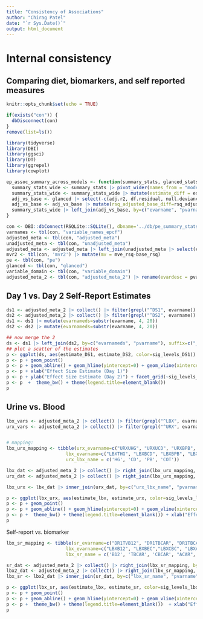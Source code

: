 ```yaml
---
title: "Consistency of Associations"
author: "Chirag Patel"
date: "`r Sys.Date()`"
output: html_document
---
```


# Internal consistency
## Comparing diet, biomarkers, and self reported measures


```r
knitr::opts_chunk$set(echo = TRUE)
```

```r
if(exists("con")) {
  dbDisconnect(con)
}
remove(list=ls())
```

```r
library(tidyverse)
library(DBI)
library(ggsci)
library(DT)
library(ggrepel)
library(cowplot)


```

```r
ep_assoc_summary_across_models <- function(summary_stats, glanced_stats) {
  summary_stats_wide <- summary_stats |> pivot_wider(names_from = "model_type", values_from = c("estimate", "std.error", "statistic", "p.value")) 
  summary_stats_wide <- summary_stats_wide |> mutate(estimate_diff = estimate_adjusted-estimate_unadjusted)
  adj_vs_base <- glanced |> select(-c(adj.r2, df.residual, null.deviance, df.null, deviance)) |> pivot_wider(names_from=model_type, values_from = c("rsq", "nobs", "AIC", "BIC"))
  adj_vs_base <- adj_vs_base |> mutate(rsq_adjusted_base_diff=rsq_adjusted-rsq_base, rsq_adjusted_diff = rsq_adjusted-rsq_unadjusted)
  summary_stats_wide |> left_join(adj_vs_base, by=c("evarname", "pvarname", "exposure_table_name", "phenotype_table_name"))
}
```

```r
con <- DBI::dbConnect(RSQLite::SQLite(), dbname='../db/pe_summary_stats.sqlite')
varnames <- tbl(con, "variable_names_epcf")
adjusted_meta <- tbl(con, "adjusted_meta")
unadjusted_meta <- tbl(con, "unadjusted_meta")
adjusted_meta <- adjusted_meta |> left_join(unadjusted_meta |> select(evarname, pvarname, expo_name, vartype, estimate, p.value) |> rename(estimate_unadjusted=estimate, p.value_unadjusted=p.value), by=c("evarname", "pvarname", "expo_name", "vartype"))
mvr2 <- tbl(con, 'mvr2') |> mutate(mv = mve_rsq-base_rsq)
pe <- tbl(con, "pe")
glanced <- tbl(con, "glanced")
variable_domain <- tbl(con, "variable_domain")
adjusted_meta_2 <- tbl(con, "adjusted_meta_2") |> rename(evardesc = pvardesc.y)
```


## Day 1 vs. Day 2 Self-Report Estimates
```r
ds1 <- adjusted_meta_2 |> collect() |> filter(grepl("^DS1", evarname))
ds2 <- adjusted_meta_2 |> collect() |> filter(grepl("^DS2", evarname))
ds1 <- ds1 |> mutate(evarnameds=substr(evarname, 4, 20))
ds2 <- ds2 |> mutate(evarnameds=substr(evarname, 4, 20))

## now merge the 2
ds <- ds1 |> left_join(ds2, by=c("evarnameds", "pvarname"), suffix=c("_DS1", "_DS2"))
## plot a scatter of the estimates
p <- ggplot(ds, aes(estimate_DS1, estimate_DS2, color=sig_levels_DS1))
p <- p + geom_point()
p <- p + geom_abline() + geom_hline(yintercept=0) + geom_vline(xintercept =0)
p <- p + xlab("Effect Size Estimate (Day 1)")
p <- p + ylab("Effect Size Estimate (Day 2)") + facet_grid(~sig_levels_DS1) +scale_color_aaas()
p <- p  +  theme_bw() + theme(legend.title=element_blank()) 
p

```


## Urine vs. Blood

```r

lbx_vars <- adjusted_meta_2 |> collect() |> filter(grepl("^LBX", evarname)) |> select(evarname, evardesc) |> unique()
urx_vars <- adjusted_meta_2 |> collect() |> filter(grepl("^URX", evarname)) |> select(evarname, evardesc) |> unique()


# mapping:
lbx_urx_mapping <- tibble(urx_evarname=c("URXUHG", "URXUCD", "URXBPB", "URXCOTT"), 
                      lbx_evarname=c("LBXTHG", "LBXBCD", "LBXBPB", "LBXCOT"), 
                      urx_lbx_name = c('HG', 'CD', 'PB', 'COT'))

lbx_dat <- adjusted_meta_2 |> collect() |> right_join(lbx_urx_mapping, by=c("evarname"="lbx_evarname"))
urx_dat <- adjusted_meta_2 |> collect() |> right_join(lbx_urx_mapping, by=c("evarname"="urx_evarname"))

lbx_urx <- lbx_dat |> inner_join(urx_dat, by=c("urx_lbx_name", "pvarname"), suffix=c("_lbx", "_urx"))

p <- ggplot(lbx_urx, aes(estimate_lbx, estimate_urx, color=sig_levels_lbx))
p <- p + geom_point() 
p <- p + geom_abline() + geom_hline(yintercept=0) + geom_vline(xintercept =0) + facet_grid(urx_lbx_name~sig_levels_lbx) +scale_color_aaas()
p <- p +  theme_bw() + theme(legend.title=element_blank()) + xlab("Effect Size of Blood Biomarker") + ylab("Effect Size of Urinary Biomarker")
p

```


Self-report vs. biomarker

```r
lbx_sr_mapping <- tibble(sr_evarname=c("DR1TVB12", "DR1TBCAR", "DR1TBCAR", "DR1TACAR", "DR1TCRYP", "DR1TRET", "DR1TVD"), 
                      lbx_evarname=c("LBXB12", "LBXBEC","LBXCBC", "LBXALC", "LBXCRY", "LBXVIA", "LBXVIDMS"),
                      lbx_sr_name = c('B12', 'TBCAR', 'CBCAR', "ACAR", "CRYP", "RET", "VD")) 

sr_dat <- adjusted_meta_2 |> collect() |> right_join(lbx_sr_mapping, by=c("evarname"="sr_evarname"))
lbx2_dat <- adjusted_meta_2 |> collect() |> right_join(lbx_sr_mapping, by=c("evarname"="lbx_evarname"))
lbx_sr <- lbx2_dat |> inner_join(sr_dat, by=c("lbx_sr_name", "pvarname"), suffix=c("_lbx", "_sr"))

p <- ggplot(lbx_sr, aes(estimate_lbx, estimate_sr, color=sig_levels_lbx))
p <- p + geom_point() 
p <- p + geom_abline() + geom_hline(yintercept=0) + geom_vline(xintercept =0) + facet_grid(lbx_sr_name~sig_levels_lbx) +scale_color_aaas()
p <- p +  theme_bw() + theme(legend.title=element_blank())  + xlab("Effect Size of Blood Biomarker") + ylab("Effect Size of Self-Report Exposure")
p

```
